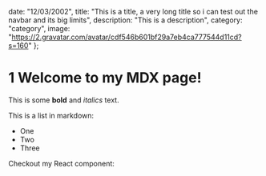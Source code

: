   date: "12/03/2002",
  title:
    "This is a title, a very long title so i can test out the navbar and its big limits",
  description: "This is a description",
  category: "category",
  image: "https://2.gravatar.com/avatar/cdf546b601bf29a7eb4ca777544d11cd?s=160"
};

# 1 Welcome to my MDX page!

This is some **bold** and _italics_ text.

This is a list in markdown:

- One
- Two
- Three

Checkout my React component:
